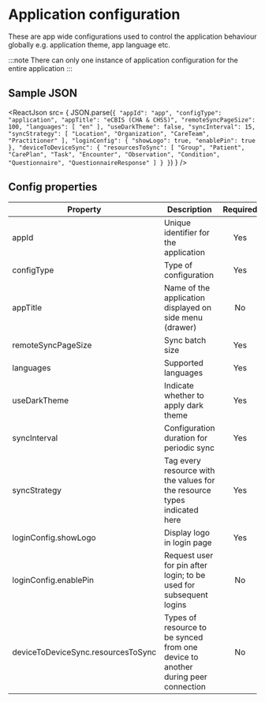 
# Application configuration

These are app wide configurations used to control the application behaviour globally e.g. application theme, app language etc.

:::note
There can only one instance of application configuration for the entire application
:::

## Sample JSON

<ReactJson src= { JSON.parse(`
    {
        "appId": "app",
        "configType": "application",
        "appTitle": "eCBIS (CHA & CHSS)",
        "remoteSyncPageSize": 100,
        "languages": [
             "en"
        ],
        "useDarkTheme": false,
        "syncInterval": 15,
        "syncStrategy": [
          "Location",
          "Organization",
          "CareTeam",
          "Practitioner"
        ],
        "loginConfig": {
            "showLogo": true,
            "enablePin": true
        },
        "deviceToDeviceSync": {
           "resourcesToSync": [
                "Group",
                "Patient",
                "CarePlan",
                "Task",
                "Encounter",
                "Observation",
                "Condition",
                "Questionnaire",
                "QuestionnaireResponse"
           ]
         }
       }
    `)
    } />

## Config properties

|Property | Description | Required | Default |
|--|--|:--:|:--:|
appId | Unique identifier for the application | Yes | |
configType | Type of configuration | Yes |  `application` |
appTitle | Name of the application displayed on side menu (drawer) | No | "" |
remoteSyncPageSize | Sync batch size | Yes | 100 |
languages | Supported languages | Yes  | `['en']` |
useDarkTheme | Indicate whether to apply dark theme | Yes | `false` |
syncInterval | Configuration duration for periodic sync | Yes | `30` |
syncStrategy | Tag every resource with the values for the resource types indicated here | Yes | `emptyList()` |
loginConfig.showLogo | Display logo in login page | Yes | `true` |
loginConfig.enablePin | Request user for pin after login; to be used for subsequent logins | No | `false` |
deviceToDeviceSync.resourcesToSync | Types of resource to be synced from one device to another during peer connection | No | `false` |


